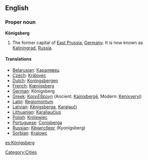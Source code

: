 {{wikipedia|Königsberg}}
==English==

===Proper noun===
'''Königsberg'''

#The former capital of [[East Prussia]], [[Germany]]. It is now known as [[Kaliningrad]], [[Russia]].

====Translations====

*[[Belarusian]]: [[Каралявец]]
*[[Czech]]: [[Královec]]
*[[Dutch]]: [[Koningsbergen]]
*[[French]]: [[Kœnigsberg]]
*[[German]]: Königsberg
*[[Greek]]: [[Καινιξβέργη]] (Ancient: [[Kainixbergē]], Modern: [[Kenixveryi]])
*[[Latin]]: [[Regiomontum]]
*[[Latvian]]: [[Kēnigsberga]], [[Karaļauči]]
*[[Lithuanian]]: [[Karaliaučius]]
*[[Polish]]: [[Królewiec]]
*[[Portuguese]]: [[Conisberga]]
*[[Russian]]: [[Кёнигсберг]] (Kyonigsberg)
*[[Sorbian]]: [[Kralowc]]

[[Category:Cities]]

[[es:Königsberg]]